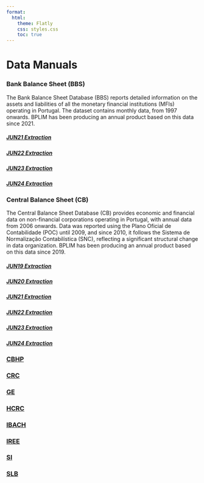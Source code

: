 ```yaml
---
format: 
  html:
    theme: Flatly
    css: styles.css
    toc: true
---
```



# Data Manuals

### Bank Balance Sheet (BBS)

The Bank Balance Sheet Database (BBS) reports detailed information on the assets and liabilities of all the monetary financial institutions (MFIs) operating in Portugal. The dataset contains monthly data, from 1997 onwards. BPLIM has been producing an annual product based on this data since 2021.

##### [JUN21 Extraction](https://github.com/BPLIM/Manuals/tree/master/Data/BBS/JUN21)
##### [JUN22 Extraction](https://github.com/BPLIM/Manuals/tree/master/Data/BBS/JUN22)
##### [JUN23 Extraction](https://github.com/BPLIM/Manuals/tree/master/Data/BBS/JUN23)
##### [JUN24 Extraction](https://github.com/BPLIM/Manuals/tree/master/Data/BBS/JUN24)
    

### Central Balance Sheet (CB)


The Central Balance Sheet Database (CB) provides economic and financial data on non-financial corporations operating in Portugal, with annual data from 2006 onwards. Data was reported using the Plano Oficial de Contabilidade (POC) until 2009, and since 2010, it follows the Sistema de Normalização Contabilística (SNC), reflecting a significant structural change in data organization. BPLIM has been producing an annual product based on this data since 2019.

##### [JUN19 Extraction](https://github.com/BPLIM/Manuals/tree/master/Data/CB/JUN19)
##### [JUN20 Extraction](https://github.com/BPLIM/Manuals/tree/master/Data/CB/JUN20)
##### [JUN21 Extraction](https://github.com/BPLIM/Manuals/tree/master/Data/CB/JUN21)
##### [JUN22 Extraction](https://github.com/BPLIM/Manuals/tree/master/Data/CB/JUN22)
##### [JUN23 Extraction](https://github.com/BPLIM/Manuals/tree/master/Data/CB/JUN23)
##### [JUN24 Extraction](https://github.com/BPLIM/Manuals/tree/master/Data/CB/JUN24)



### [CBHP](https://github.com/BPLIM/Manuals/tree/master/Data/CBHP)

### [CRC](https://github.com/BPLIM/Manuals/tree/master/Data/CRC)

### [GE](https://github.com/BPLIM/Manuals/tree/master/Data/GE)

### [HCRC](https://github.com/BPLIM/Manuals/tree/master/Data/HCRC)

### [IBACH](https://github.com/BPLIM/Manuals/tree/master/Data/IBACH)

### [IREE](https://github.com/BPLIM/Manuals/tree/master/Data/IREE)

### [SI](https://github.com/BPLIM/Manuals/tree/master/Data/SI)

### [SLB](https://github.com/BPLIM/Manuals/tree/master/Data/SLB)
